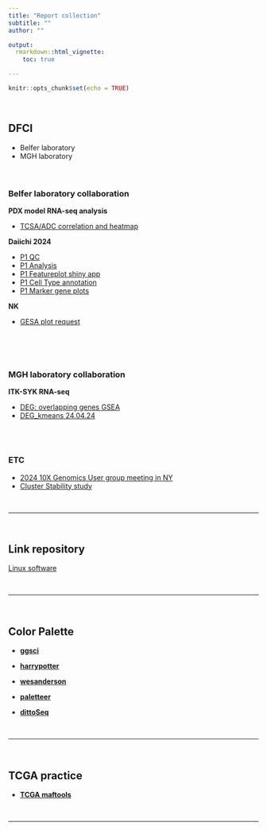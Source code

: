 ```yaml
---
title: "Report collection"
subtitle: ""
author: ""

output:
  rmarkdown::html_vignette:
    toc: true

---
```


```r
knitr::opts_chunk$set(echo = TRUE)
```
<br>


## DFCI  

*   Belfer laboratory  
*   MGH laboratory 
<br><br><br>

### Belfer laboratory collaboration   

**PDX model RNA-seq analysis**  

  * [TCSA/ADC correlation and heatmap](Paweletz/PDX_RNA_seq_Cloud_correlation.24.05.05.moreHeatmaps.html)



**Daiichi 2024**  

  * [P1 QC](Paweletz/Daiichi/Daiichi2024_init_30342.v2.html)
  * [P1 Analysis](Paweletz/Daiichi/Daiichi2024_30342.24.05.07.html)
  * [P1 Featureplot shiny app](Paweletz/Daiichi/Daiichi2024_30342.24.05.09.shiny.html)
  * [P1 Cell Type annotation](Paweletz/Daiichi/annotation/Daiichi2024_30342.24.05.10.annotation.html) 
  * [P1 Marker gene plots](Paweletz/Daiichi/annotation/Daiichi2024_30342.24.05.10.annotation_manual.html)





**NK**  

  * [GESA plot request](Barbie/RNA_seq_Fig4_Request.24.05.03.GSEAPlots.html)




<br><br><br>

### MGH laboratory collaboration   


**ITK-SYK RNA-seq**  

  * [DEG: overlapping genes GSEA](Team_SJ/DEG/RNA_seq_SJ.data.filteredTPM.DEG.24.05.01.html)
  * [DEG_kmeans 24.04.24](Team_SJ/DEG/RNA_seq_SJ.data.filteredTPM.DEG.24.04.24.html)

<br><br>


### ETC   


  * [2024 10X Genomics User group meeting in NY ](etc/Conf_10xGenomics_2024.May.html)
  * [Cluster Stability study](etc/clusterStability1.html)

<br><hr><br>

## Link repository   

[Linux software](reference/references.html)


<br><hr><br>

## Color Palette  


* [**ggsci**](https://nanx.me/ggsci/)
* [**harrypotter**](https://github.com/aljrico/harrypotter)
* [**wesanderson**](https://github.com/karthik/wesanderson)


* [**paletteer**](https://emilhvitfeldt.github.io/paletteer/)


* [**dittoSeq**](https://bioconductor.org/packages/release/bioc/vignettes/dittoSeq/inst/doc/dittoSeq.html)


<br><hr><br>

## TCGA practice 

* [**TCGA maftools**](samples/TCGA_analysis.html)


<br><hr><br>

